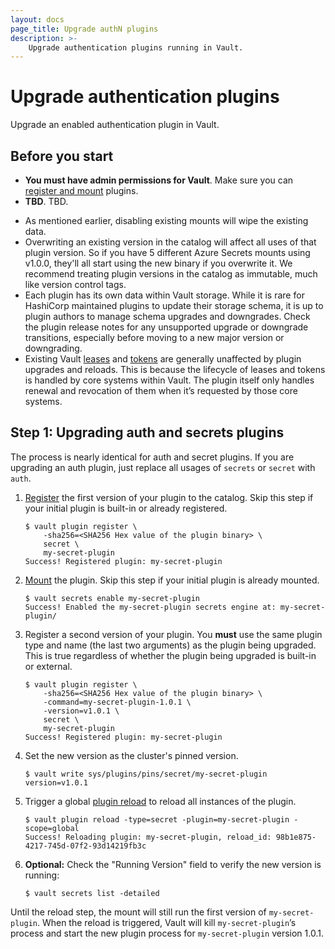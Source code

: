 ```yaml
---
layout: docs
page_title: Upgrade authN plugins
description: >-
    Upgrade authentication plugins running in Vault.
---
```


# Upgrade authentication plugins

Upgrade an enabled authentication plugin in Vault.

## Before you start 

- **You must have admin permissions for Vault**. Make sure you can
  [register and mount][plugin_registration] plugins.
- **TBD**. TBD.



* As mentioned earlier, disabling existing mounts will wipe the existing data.
* Overwriting an existing version in the catalog will affect all uses of that
  plugin version. So if you have 5 different Azure Secrets mounts using v1.0.0,
  they'll all start using the new binary if you overwrite it. We recommend
  treating plugin versions in the catalog as immutable, much like version control
  tags.
* Each plugin has its own data within Vault storage. While it is rare for HashiCorp
  maintained plugins to update their storage schema, it is up to plugin authors
  to manage schema upgrades and downgrades. Check the plugin release notes for
  any unsupported upgrade or downgrade transitions, especially before moving to
  a new major version or downgrading.
* Existing Vault [leases](/vault/docs/concepts/lease) and [tokens](/vault/docs/concepts/tokens)
  are generally unaffected by plugin upgrades and reloads. This is because the lifecycle
  of leases and tokens is handled by core systems within Vault. The plugin itself only
  handles renewal and revocation of them when it’s requested by those core systems.



## Step 1: Upgrading auth and secrets plugins

The process is nearly identical for auth and secret plugins. If you are upgrading
an auth plugin, just replace all usages of `secrets` or `secret` with `auth`.

1. [Register][plugin_registration] the first version of your plugin to the catalog.
   Skip this step if your initial plugin is built-in or already registered.

    ```shell-session
    $ vault plugin register \
        -sha256=<SHA256 Hex value of the plugin binary> \
        secret \
        my-secret-plugin
    Success! Registered plugin: my-secret-plugin
    ```

1. [Mount][plugin_management] the plugin. Skip this step if your initial plugin
   is already mounted.

    ```shell-session
    $ vault secrets enable my-secret-plugin
    Success! Enabled the my-secret-plugin secrets engine at: my-secret-plugin/
    ```

1. Register a second version of your plugin. You **must** use the same plugin
   type and name (the last two arguments) as the plugin being upgraded. This is
   true regardless of whether the plugin being upgraded is built-in or external.

    ```shell-session
    $ vault plugin register \
        -sha256=<SHA256 Hex value of the plugin binary> \
        -command=my-secret-plugin-1.0.1 \
        -version=v1.0.1 \
        secret \
        my-secret-plugin
    Success! Registered plugin: my-secret-plugin
    ```

1. Set the new version as the cluster's pinned version.

   ```shell-session
   $ vault write sys/plugins/pins/secret/my-secret-plugin version=v1.0.1
   ```

1. Trigger a global [plugin reload](/vault/docs/commands/plugin/reload) to
   reload all instances of the plugin.

    ```shell-session
    $ vault plugin reload -type=secret -plugin=my-secret-plugin -scope=global
    Success! Reloading plugin: my-secret-plugin, reload_id: 98b1e875-4217-745d-07f2-93d14219fb3c
    ```

1. **Optional:** Check the "Running Version" field to verify the new version is
    running:

    ```shell-session
    $ vault secrets list -detailed
    ```

Until the reload step, the mount will still run the first version of `my-secret-plugin`. When
the reload is triggered, Vault will kill `my-secret-plugin`’s process and start the
new plugin process for `my-secret-plugin` version 1.0.1.



[plugin_registration]: /vault/docs/plugins/register
[plugin_management]: /vault/docs/plugins/plugin-management#enabling-disabling-external-plugins
